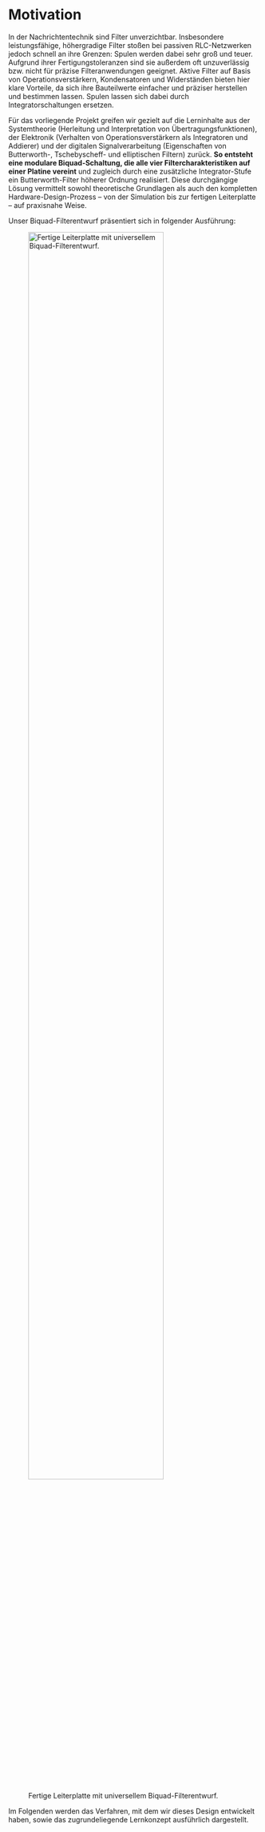 # Motivation

In der Nachrichtentechnik sind Filter unverzichtbar. Insbesondere leistungsfähige, höhergradige Filter stoßen bei passiven RLC-Netzwerken jedoch schnell an ihre Grenzen: Spulen werden dabei sehr groß und teuer. Aufgrund ihrer Fertigungstoleranzen sind sie außerdem oft unzuverlässig bzw. nicht für präzise Filteranwendungen geeignet.  Aktive Filter auf Basis von Operationsverstärkern, Kondensatoren und Widerständen bieten hier klare Vorteile, da sich ihre Bauteilwerte einfacher und präziser herstellen und bestimmen lassen. Spulen lassen sich dabei durch Integratorschaltungen ersetzen.

Für das vorliegende Projekt greifen wir gezielt auf die Lerninhalte aus der Systemtheorie (Herleitung und Interpretation von Übertragungsfunktionen), der Elektronik (Verhalten von Operationsverstärkern als Integratoren und Addierer) und der digitalen Signalverarbeitung (Eigenschaften von Butterworth-, Tschebyscheff- und elliptischen Filtern) zurück. **So entsteht eine modulare Biquad-Schaltung, die alle vier Filtercharakteristiken auf einer Platine vereint** und zugleich durch eine zusätzliche Integrator-Stufe ein Butterworth-Filter höherer Ordnung realisiert. Diese durchgängige Lösung vermittelt sowohl theoretische Grundlagen als auch den kompletten Hardware-Design-Prozess – von der Simulation bis zur fertigen Leiterplatte – auf praxisnahe Weise.

Unser Biquad-Filterentwurf präsentiert sich in folgender Ausführung:

![Fertige Leiterplatte mit universellem Biquad-Filterentwurf.](images/platine.jpg){#fig-pcb fig-align="left" width=80%}

Im Folgenden werden das Verfahren, mit dem wir dieses Design entwickelt haben, sowie das zugrundeliegende Lernkonzept ausführlich dargestellt.
